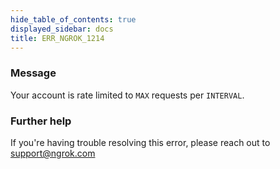 ```yaml
---
hide_table_of_contents: true
displayed_sidebar: docs
title: ERR_NGROK_1214
---
```


### Message

Your account is rate limited to `MAX` requests per `INTERVAL`.

### Further help

If you're having trouble resolving this error, please reach out to [support@ngrok.com](mailto:support@ngrok.com?subject=Help%20with%20ERR_NGROK_1214)
